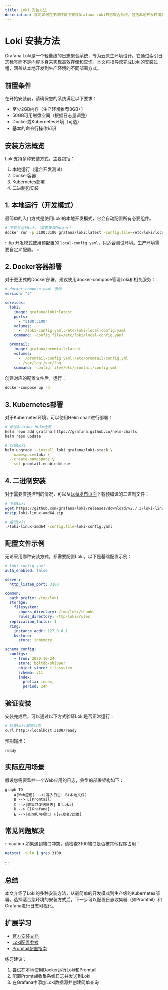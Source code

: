 ```yaml
---
title: Loki 安装方法
description: 学习如何在不同环境中安装Grafana Loki日志聚合系统，包括本地开发环境和生产环境部署。
---
```


# Loki 安装方法

Grafana Loki是一个轻量级的日志聚合系统，专为云原生环境设计。它通过索引日志标签而不是内容本身来实现高效存储和查询。本文将指导您完成Loki的安装过程，涵盖从本地开发到生产环境的不同部署方式。

## 前置条件

在开始安装前，请确保您的系统满足以下要求：
- 至少2GB内存（生产环境推荐8GB+）
- 50GB可用磁盘空间（根据日志量调整）
- Docker或Kubernetes环境（可选）
- 基本的命令行操作知识

## 安装方法概览

Loki支持多种安装方式，主要包括：
1. 本地运行（适合开发测试）
2. Docker容器
3. Kubernetes部署
4. 二进制包安装

## 1. 本地运行（开发模式）

最简单的入门方式是使用Loki的本地开发模式，它会自动配置所有必要组件。

```bash
# 下载并运行Loki（需要安装Docker）
docker run -p 3100:3100 grafana/loki:latest -config.file=/etc/loki/local-config.yaml
```

:::tip
开发模式使用预配置的 `local-config.yaml`，只适合测试环境。生产环境需要自定义配置。
:::

## 2. Docker容器部署

对于更正式的Docker部署，建议使用docker-compose管理Loki和相关服务：

```yaml
# docker-compose.yaml 示例
version: "3"

services:
  loki:
    image: grafana/loki:latest
    ports:
      - "3100:3100"
    volumes:
      - ./loki-config.yaml:/etc/loki/local-config.yaml
    command: -config.file=/etc/loki/local-config.yaml

  promtail:
    image: grafana/promtail:latest
    volumes:
      - ./promtail-config.yaml:/etc/promtail/config.yml
      - /var/log:/var/log
    command: -config.file=/etc/promtail/config.yml
```

创建对应的配置文件后，运行：
```bash
docker-compose up -d
```

## 3. Kubernetes部署

对于Kubernetes环境，可以使用Helm chart进行部署：

```bash
# 添加Grafana Helm仓库
helm repo add grafana https://grafana.github.io/helm-charts
helm repo update

# 安装Loki
helm upgrade --install loki grafana/loki-stack \
  --namespace=loki \
  --create-namespace \
  --set promtail.enabled=true
```

## 4. 二进制安装

对于需要直接控制的情况，可以从[Loki发布页面](https://github.com/grafana/loki/releases)下载预编译的二进制文件：

```bash
# 下载Loki
wget https://github.com/grafana/loki/releases/download/v2.7.3/loki-linux-amd64.zip
unzip loki-linux-amd64.zip

# 运行Loki
./loki-linux-amd64 -config.file=loki-config.yaml
```

## 配置文件示例

无论采用哪种安装方式，都需要配置Loki。以下是基础配置示例：

```yaml
# loki-config.yaml
auth_enabled: false

server:
  http_listen_port: 3100

common:
  path_prefix: /tmp/loki
  storage:
    filesystem:
      chunks_directory: /tmp/loki/chunks
      rules_directory: /tmp/loki/rules
  replication_factor: 1
  ring:
    instance_addr: 127.0.0.1
    kvstore:
      store: inmemory

schema_config:
  configs:
    - from: 2020-10-24
      store: boltdb-shipper
      object_store: filesystem
      schema: v11
      index:
        prefix: index_
        period: 24h
```

## 验证安装

安装完成后，可以通过以下方式验证Loki是否正常运行：

```bash
# 检查Loki健康状态
curl http://localhost:3100/ready
```

预期输出：
```
ready
```

## 实际应用场景

假设您需要监控一个Web应用的日志，典型的部署架构如下：

```mermaid
graph TD
    A[Web应用] -->|写入日志| B(本地文件)
    B --> C[Promtail]
    C -->|收集并发送日志| D[Loki]
    D --> E[Grafana]
    E -->|查询和可视化| F[开发者/运维]
```

## 常见问题解决

:::caution
如果遇到端口冲突，请检查3100端口是否被其他程序占用：
```bash
netstat -tuln | grep 3100
```
:::

## 总结

本文介绍了Loki的多种安装方法，从最简单的开发模式到生产级的Kubernetes部署。选择适合您环境的安装方式后，下一步可以配置日志收集器（如Promtail）和Grafana进行日志可视化。

## 扩展学习

- [官方安装文档](https://grafana.com/docs/loki/latest/installation/)
- [Loki配置参考](https://grafana.com/docs/loki/latest/configuration/)
- [Promtail配置指南](https://grafana.com/docs/loki/latest/clients/promtail/configuration/)

练习建议：
1. 尝试在本地使用Docker运行Loki和Promtail
2. 配置Promtail收集系统日志并发送到Loki
3. 在Grafana中添加Loki数据源并创建简单查询